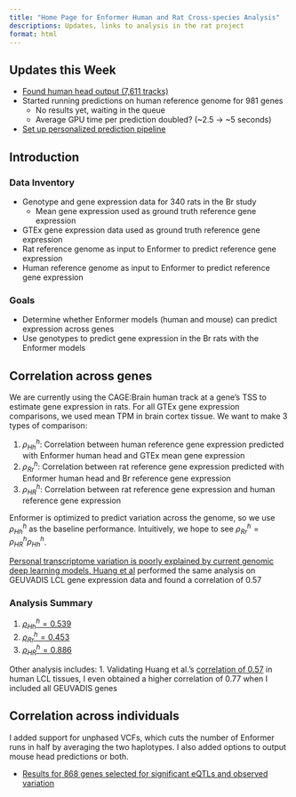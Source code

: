 ```yaml
---
title: "Home Page for Enformer Human and Rat Cross-species Analysis"
descriptions: Updates, links to analysis in the rat project
format: html
---
```


## Updates this Week

* [Found human head output (7,611 tracks)](https://sabrina-dl.hakyimlab.org/posts/home/s1mi/Github/deep-learning-in-genomics/posts/2023-09-25-baskerville-tutorial/)
* Started running predictions on human reference genome for 981 genes
    * No results yet, waiting in the queue
    * Average GPU time per prediction doubled? (~2.5 -> ~5 seconds)
* [Set up personalized prediction pipeline](https://sabrina-dl.hakyimlab.org/posts/2023-09-26-borzoi-personalized-test/geuvadis_personalized_test)

## Introduction

### Data Inventory

* Genotype and gene expression data for 340 rats in the Br study
    * Mean gene expression used as ground truth reference gene expression
* GTEx gene expression data used as ground truth reference gene expression
* Rat reference genome as input to Enformer to predict reference gene expression 
* Human reference genome as input to Enformer to predict reference gene expression

### Goals

* Determine whether Enformer models (human and mouse) can predict expression across genes
* Use genotypes to predict gene expression in the Br rats with the Enformer models


## Correlation across genes

We are currently using the CAGE:Brain human track at a gene's TSS to estimate gene expression in rats. For all GTEx gene expression comparisons, we used mean TPM in brain cortex tissue. We want to make 3 types of comparison:

1. $\rho^h_{Hh}$: Correlation between human reference gene expression predicted with Enformer human head and GTEx mean gene expression
2. $\rho^h_{Rr}$: Correlation between rat reference gene expression predicted with Enformer human head and Br reference gene expression
3. $\rho^h_{HR}$: Correlation between rat reference gene expression and human reference gene expression

Enformer is optimized to predict variation across the genome, so we use $\rho^h_{Hh}$ as the baseline performance. Intuitively, we hope to see $\rho^h_{Rr} = \rho^h_{HR} \rho^h_{Hh}$.

[Personal transcriptome variation is poorly explained by current genomic deep learning models, Huang et al](https://www.biorxiv.org/content/10.1101/2023.06.30.547100v1.full.pdf) performed the same analysis on GEUVADIS LCL gene expression data and found a correlation of 0.57

### Analysis Summary


1. [$\rho^h_{Hh} = 0.539$](https://sabrina-dl.hakyimlab.org/posts/2023-08-22-correlation-between-enformer-and-gtex-expression-across-genes-by-chromosome/)
2. [$\rho^h_{Rr} = 0.453$](https://sabrina-dl.hakyimlab.org/posts/2023-08-22-correlation-across-rn7-genes-by-chromosome/)
3. [$\rho^h_{HR} = 0.886$](https://sabrina-dl.hakyimlab.org/posts/2023-09-01-comparing-human-vs-rat-mean-expression-across-genes)

Other analysis includes: 
1. Validating Huang et al.'s [correlation of 0.57](https://sabrina-dl.hakyimlab.org/posts/2023-09-06-validating-Huang-et-al) in human LCL tissues, I even obtained a higher correlation of 0.77 when I included all GEUVADIS genes

## Correlation across individuals

I added support for unphased VCFs, which cuts the number of Enformer runs in half by averaging the two haplotypes. I also added options to output mouse head predictions or both.

* [Results for 868 genes selected for significant eQTLs and observed variation](https://sabrina-dl.hakyimlab.org/posts/2023-08-31-Br-personalized-prediction-on-more-genes/)


